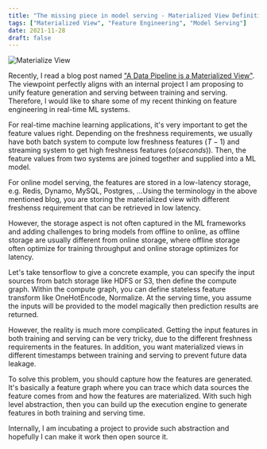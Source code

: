 ```yaml
---
title: "The missing piece in model serving - Materialized View Definitions"
tags: ["Materialized View", "Feature Engineering", "Model Serving"]
date: 2021-11-28
draft: false
---
```


![Materialize View](/static/images/blog/materialize/pipeline-graph.png)

Recently, I read a blog post named ["A Data Pipeline is a Materialized View"](https://nchammas.com/writing/data-pipeline-materialized-view). The viewpoint perfectly aligns with an internal project I am proposing to unify feature generation and serving between training and serving. Therefore, I would like to share some of my recent thinking on feature engineering in real-time ML systems.

For real-time machine learning applications, it's very important to get the feature values right. Depending on the freshness requirements, we usually have both batch system to compute low freshness features ($T-1$) and streaming system to get high freshness features ($o(seconds)$). Then, the feature values from two systems are joined together and supplied into a ML model. 

For online model serving, the features are stored in a low-latency storage, e.g. Redis, Dynamo, MySQL, Postgres, ...Using the terminology in the above mentioned blog, you are storing the materialized view with different freshenss requirement that can be retrieved in low latency.

However, the storage aspect is not often captured in the ML frameworks and adding challenges to bring models from offline to online, as offline storage are usually different from online storage, where offline storage often optimize for training throughput and online storage optimizes for latency. 

Let's take tensorflow to give a concrete example, you can specify the input sources from batch storage like HDFS or S3, then define the compute graph. Within the compute graph, you can define stateless feature transform like OneHotEncode, Normalize. At the serving time, you assume the inputs will be provided to the model magically then prediction results are returned.

However, the reality is much more complicated. Getting the input features in both training and serving can be very tricky, due to the different freshness requirements in the features. In addition, you want materialized views in different timestamps between training and serving to prevent future data leakage. 

To solve this problem, you should capture how the features are generated. It's basically a feature graph where you can trace which data sources the feature comes from and how the features are materialized. With such high level abstraction, then you can build up the execution engine to generate features in both training and serving time. 

Internally, I am incubating a project to provide such abstraction and hopefully I can make it work then open source it.
